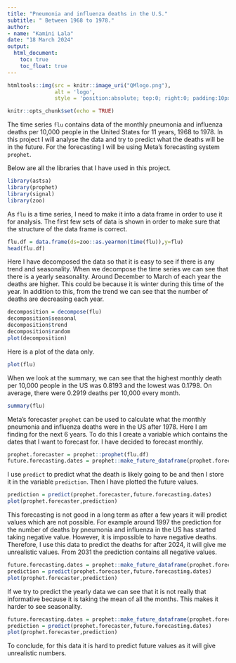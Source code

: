 ```yaml
---
title: "Pneumonia and influenza deaths in the U.S."
subtitle: " Between 1968 to 1978."
author:
- name: "Kamini Lala"
date: "18 March 2024"
output:
  html_document:
    toc: true
    toc_float: true
---
```


```r
htmltools::img(src = knitr::image_uri("QMlogo.png"), 
               alt = 'logo', 
               style = 'position:absolute; top:0; right:0; padding:10px; width:30%;')
```

```r
knitr::opts_chunk$set(echo = TRUE)
```


The time series `flu` contains data of the monthly pneumonia and influenza deaths per 10,000 people in the United States for 11 years, 1968 to 1978. In this project I will analyse the data and try to predict what the deaths will be in the future. For the forecasting I will be using Meta's forecasting system `prophet`.

Below are all the libraries that I have used in this project.

```r
library(astsa)
library(prophet)
library(signal)
library(zoo)
```

As `flu` is a time series, I need to make it into a data frame in order to use it for analysis. The first few sets of data is shown in order to make sure that the structure of the data frame is correct.

```r
flu.df = data.frame(ds=zoo::as.yearmon(time(flu)),y=flu)
head(flu.df)
```

Here I have decomposed the data so that it is easy to see if there is any trend and seasonality. When we decompose the time series we can see that there is a yearly seasonality. Around December to March of each year the deaths are higher. This could be because it is winter during this time of the year. In addition to this, from the trend we can see that the number of deaths are decreasing each year.

```r
decomposition = decompose(flu)
decomposition$seasonal
decomposition$trend
decomposition$random
plot(decomposition)
```

Here is a plot of the data only.

```r
plot(flu)
```

When we look at the summary, we can see that the highest monthly death per 10,000 people in the US was 0.8193 and the lowest was 0.1798. On average, there were 0.2919 deaths per 10,000 every month.

```r
summary(flu)
```

Meta's forecaster `prophet` can be used to calculate what the monthly pneumonia and influenza deaths were in the US after 1978. Here I am finding for the next 6 years. To do this I create a variable which contains the dates that I want to forecast for. I have decided to forecast monthly.

```r
prophet.forecaster = prophet::prophet(flu.df)
future.forecasting.dates = prophet::make_future_dataframe(prophet.forecaster,periods =72, freq = "month")
```

I use `predict` to predict what the death is likely going to be and then I store it in the variable `prediction`. Then I have plotted the future values. 

```r
prediction = predict(prophet.forecaster,future.forecasting.dates)
plot(prophet.forecaster,prediction)
```


This forecasting is not good in a long term as after a few years it will predict values which are not possible. For example around 1997 the prediction for the number of deaths by pneumonia and influenza in the US has started taking negative value. However, it is impossible to have negative deaths. Therefore, I use this data to predict the deaths for after 2024, it will give me unrealistic values. From 2031 the prediction contains all negative values.

```r
future.forecasting.dates = prophet::make_future_dataframe(prophet.forecaster,periods =660, freq = "month")
prediction = predict(prophet.forecaster,future.forecasting.dates)
plot(prophet.forecaster,prediction)
```

If we try to predict the yearly data we can see that it is not really that informative because it is taking the mean of all the months. This makes it harder to see seasonality.

```r
future.forecasting.dates = prophet::make_future_dataframe(prophet.forecaster,periods =10, freq = "year")
prediction = predict(prophet.forecaster,future.forecasting.dates)
plot(prophet.forecaster,prediction)
```

To conclude, for this data it is hard to predict future values as it will give unrealistic numbers.